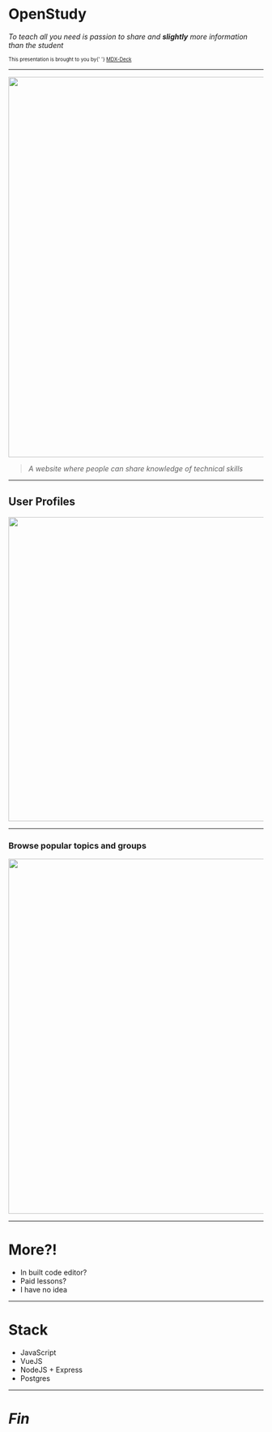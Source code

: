 


# OpenStudy

_To teach all you need is passion to share and **slightly** more information than the student_

<sub>
    <sup>
        This presentation is brought to you by{' '}
        <a href="https://github.com/jxnblk/mdx-deck">MDX-Deck</a>
    </sup>
</sub>

---


<img
    src="https://openspace.ams3.digitaloceanspaces.com/Screenshot%202018-11-28%20at%2014.24.46.png"
    height="750px"
/>

> _A website where people can share knowledge of technical skills_

---


## User Profiles

<img src="https://openspace.ams3.digitaloceanspaces.com/profile.png" height="600px" />

---


### Browse popular topics and groups

<img src="https://openspace.ams3.digitaloceanspaces.com/browse.png" height="700px" />

---


# More?!

<ul>
    <Appear>
        <li>In built code editor?</li>
        <li>Paid lessons?</li>
        <li>I have no idea</li>
    </Appear>
</ul>

---

# Stack

<ul>
    <Appear>
        <li>JavaScript</li>
        <li>VueJS</li>
        <li>NodeJS + Express</li>
        <li>Postgres</li>
    </Appear>
</ul>

---

# _Fin_
